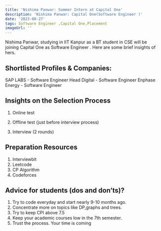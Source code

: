 ```yaml
---
title: 'Nishima Panwar: Summer Intern at Capital One'
description: 'Nishima Panwar: Capital One(Software Engineer )'
date: '2023-08-27'
tags: Software Engineer ,Capital One,Placement
imageUrl: ''
---
```


Nishima Panwar, studying in IIT Kanpur as a BT student in CSE will be joining Capital One as Software Engineer . Here are some brief insights of hers.

## Shortlisted Profiles & Companies:
SAP LABS - Software Engineer
Head Digital - Software Engineer
Enphase Energy - Software Engineer

## Insights on the Selection Process
1. Online test
2. Offline test (just before interview process)

3. Interview (2 rounds)

##  Preparation Resources
1. Interviewbit
2. Leetcode
3. CP Algorithm
4. Codeforces

## Advice for students (dos and don’ts)? 
1. Try to code everyday and start nearly 9-10 months ago.
2. Concentrate more on topics like DP,graphs and trees.
3. Try to keep CPI above 7.5
4. Keep your academic courses low in the 7th semester.
5. Trust the process. Your time is coming

